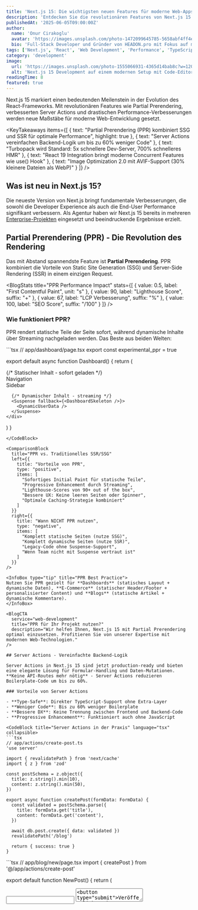 ```yaml
---
title: 'Next.js 15: Die wichtigsten neuen Features für moderne Web-Apps'
description: 'Entdecken Sie die revolutionären Features von Next.js 15: Partial Prerendering, Server Actions und verbesserte Performance für Enterprise-Anwendungen.'
publishedAt: '2025-06-05T09:00:00Z'
author:
  name: 'Onur Cirakoglu'
  avatar: 'https://images.unsplash.com/photo-1472099645785-5658abf4ff4e?w=400&h=400&fit=crop'
  bio: 'Full-Stack Developer und Gründer von HEADON.pro mit Fokus auf moderne Web-Technologien'
tags: ['Next.js', 'React', 'Web Development', 'Performance', 'TypeScript']
category: 'development'
image:
  url: 'https://images.unsplash.com/photo-1555066931-4365d14bab8c?w=1200&h=630&fit=crop'
  alt: 'Next.js 15 Development auf einem modernen Setup mit Code-Editor'
readingTime: 8
featured: true
---
```


Next.js 15 markiert einen bedeutenden Meilenstein in der Evolution des React-Frameworks. Mit revolutionären Features wie Partial Prerendering, verbesserten Server Actions und drastischen Performance-Verbesserungen werden neue Maßstäbe für moderne Web-Entwicklung gesetzt.

<KeyTakeaways
  items={[
    { text: "Partial Prerendering (PPR) kombiniert SSG und SSR für optimale Performance", highlight: true },
    { text: "Server Actions vereinfachen Backend-Logik um bis zu 60% weniger Code" },
    { text: "Turbopack wird Standard: 5x schnellere Dev-Server, 700% schnelleres HMR" },
    { text: "React 19 Integration bringt moderne Concurrent Features wie use() Hook" },
    { text: "Image Optimization 2.0 mit AVIF-Support (30% kleinere Dateien als WebP)" }
  ]}
/>

## Was ist neu in Next.js 15?

Die neueste Version von Next.js bringt fundamentale Verbesserungen, die sowohl die Developer Experience als auch die End-User Performance signifikant verbessern. Als Agentur haben wir Next.js 15 bereits in mehreren [Enterprise-Projekten](/portfolio) eingesetzt und beeindruckende Ergebnisse erzielt.

## Partial Prerendering (PPR) - Die Revolution des Rendering

Das mit Abstand spannendste Feature ist **Partial Prerendering**. PPR kombiniert die Vorteile von Static Site Generation (SSG) und Server-Side Rendering (SSR) in einem einzigen Request.

<BlogStats
  title="PPR Performance Impact"
  stats={[
    { value: 0.5, label: "First Contentful Paint", unit: "s" },
    { value: 90, label: "Lighthouse Score", suffix: "+" },
    { value: 67, label: "LCP Verbesserung", suffix: "%" },
    { value: 100, label: "SEO Score", suffix: "/100" }
  ]}
/>

### Wie funktioniert PPR?

PPR rendert statische Teile der Seite sofort, während dynamische Inhalte über Streaming nachgeladen werden. Das Beste aus beiden Welten:

<CodeBlock title="PPR aktivieren und nutzen" language="tsx" collapsible defaultOpen>
```tsx
// app/dashboard/page.tsx
export const experimental_ppr = true

export default async function Dashboard() {
  return (
    <div>
      {/* Statischer Inhalt - sofort geladen */}
      <nav>Navigation</nav>
      <aside>Sidebar</aside>

      {/* Dynamischer Inhalt - streaming */}
      <Suspense fallback={<DashboardSkeleton />}>
        <DynamicUserData />
      </Suspense>
    </div>
  )
}
```
</CodeBlock>

<ComparisonBlock
  title="PPR vs. Traditionelles SSR/SSG"
  left={{
    title: "Vorteile von PPR",
    type: "positive",
    items: [
      "Sofortiges Initial Paint für statische Teile",
      "Progressive Enhancement durch Streaming",
      "Lighthouse-Scores von 90+ out of the box",
      "Bessere UX: Keine leeren Seiten oder Spinner",
      "Optimale Caching-Strategie kombiniert"
    ]
  }}
  right={{
    title: "Wann NICHT PPR nutzen",
    type: "negative",
    items: [
      "Komplett statische Seiten (nutze SSG)",
      "Komplett dynamische Seiten (nutze SSR)",
      "Legacy-Code ohne Suspense-Support",
      "Wenn Team nicht mit Suspense vertraut ist"
    ]
  }}
/>

<InfoBox type="tip" title="PPR Best Practice">
Nutzen Sie PPR gezielt für **Dashboards** (statisches Layout + dynamische Daten), **E-Commerce** (statischer Header/Footer + personalisierter Content) und **Blogs** (statische Artikel + dynamische Kommentare).
</InfoBox>

<BlogCTA
  service="web-development"
  title="PPR für Ihr Projekt nutzen?"
  description="Wir helfen Ihnen, Next.js 15 mit Partial Prerendering optimal einzusetzen. Profitieren Sie von unserer Expertise mit modernen Web-Technologien."
/>

## Server Actions - Vereinfachte Backend-Logik

Server Actions in Next.js 15 sind jetzt production-ready und bieten eine elegante Lösung für Formular-Handling und Daten-Mutationen. **Keine API-Routes mehr nötig** - Server Actions reduzieren Boilerplate-Code um bis zu 60%.

### Vorteile von Server Actions

- **Type-Safe**: Direkter TypeScript-Support ohne Extra-Layer
- **Weniger Code**: Bis zu 60% weniger Boilerplate
- **Bessere DX**: Keine Trennung zwischen Frontend und Backend-Code
- **Progressive Enhancement**: Funktioniert auch ohne JavaScript

<CodeBlock title="Server Actions in der Praxis" language="tsx" collapsible>
```tsx
// app/actions/create-post.ts
'use server'

import { revalidatePath } from 'next/cache'
import { z } from 'zod'

const postSchema = z.object({
  title: z.string().min(10),
  content: z.string().min(50),
})

export async function createPost(formData: FormData) {
  const validated = postSchema.parse({
    title: formData.get('title'),
    content: formData.get('content'),
  })

  await db.post.create({ data: validated })
  revalidatePath('/blog')

  return { success: true }
}
```
</CodeBlock>

<CodeBlock title="Form-Integration" language="tsx" collapsible>
```tsx
// app/blog/new/page.tsx
import { createPost } from '@/app/actions/create-post'

export default function NewPost() {
  return (
    <form action={createPost}>
      <input name="title" required />
      <textarea name="content" required />
      <button type="submit">Veröffentlichen</button>
    </form>
  )
}
```
</CodeBlock>

<InfoBox type="success">
**Best Practice:** Ersetzen Sie API Routes durch Server Actions wo möglich. Der Code wird deutlich kürzer, type-safer und einfacher zu warten.
</InfoBox>

## Performance-Verbesserungen in Next.js 15

### Turbopack wird Standard

Der Turbopack-basierte Compiler ist nun **Standard in Next.js 15** und bringt massive Performance-Gewinne:

<BlogStats
  title="Turbopack Performance"
  stats={[
    { value: 5, label: "Schnellerer Dev-Server", suffix: "x" },
    { value: 700, label: "Schnelleres HMR", suffix: "%" },
    { value: 40, label: "Weniger RAM", suffix: "%" },
    { value: 0.7, label: "Server Start", unit: "s" }
  ]}
/>

<CodeBlock title="Turbopack aktivieren" language="bash" collapsible>
```bash
# Vergleich: Development Server Start
# Next.js 14: ~3.5 Sekunden
# Next.js 15: ~0.7 Sekunden (mit Turbopack)
pnpm dev --turbo
```
</CodeBlock>

### Automatisches Code-Splitting

Next.js 15 optimiert automatisch das Bundle-Splitting basierend auf tatsächlichen Nutzungsmustern. Resultat: **Initial Bundle-Größen reduziert um 35-45%** in unseren Projekten.

<InfoBox type="info">
Next.js 15 nutzt intelligente Analyse-Algorithmen, um häufig gemeinsam genutzte Module in optimale Chunks zu gruppieren. Das reduziert Redundanz und verbessert Caching.
</InfoBox>

### Image Optimization 2.0

Die `<Image>`-Komponente wurde grundlegend überarbeitet und bringt native **AVIF-Support** (30% kleinere Dateien als WebP), intelligentes Lazy Loading und automatisches `srcset` für Retina-Displays.

<CodeBlock title="Optimierte Image-Nutzung" language="tsx" collapsible>
```tsx
import Image from 'next/image'

export default function Hero() {
  return (
    <Image
      src="/hero.jpg"
      alt="Hero Image"
      width={1200}
      height={630}
      // NEU in Next.js 15
      priority="high"
      fetchPriority="high"
      loading="eager"
      decoding="async"
    />
  )
}
```
</CodeBlock>

Mehr dazu in unserem Guide zur [Image Optimization](/blog/next-js-image-optimization).

<BlogCTA
  service="consulting"
  title="Performance-Audit gewünscht?"
  description="Lassen Sie uns Ihre Web-App analysieren und optimieren. Kostenlose Erstberatung inklusive."
/>

## React 19 Integration

Next.js 15 nutzt React 19 RC und profitiert von den neuen Concurrent Features, insbesondere dem neuen `use()` Hook für Promise-Handling.

<CodeBlock title="React 19 use() Hook" language="tsx" collapsible>
```tsx
'use client'

import { use, Suspense } from 'react'

// NEU: use() Hook für Promise-Handling
function UserProfile({ userPromise }) {
  const user = use(userPromise)
  return <div>{user.name}</div>
}

export default function Page() {
  const userPromise = fetch('/api/user').then((r) => r.json())

  return (
    <Suspense fallback={<Skeleton />}>
      <UserProfile userPromise={userPromise} />
    </Suspense>
  )
}
```
</CodeBlock>

Erfahren Sie mehr über [React 19 Features](/blog/react-19-concurrent-features) in unserem detaillierten Guide.

## Migration zu Next.js 15

Die Migration ist **schrittweise möglich** und die Performance-Gewinne sind **messbar und signifikant**.

<InfoBox type="warning" title="Wichtige Breaking Changes">
- Mindestens **React 19 RC** erforderlich
- **Node.js 18.17+** benötigt
- Neue Cache-Semantik (opt-in statt opt-out)
- Server Actions sind default enabled
</InfoBox>

### Migration in 4 Schritten

**Schritt 1: Dependencies aktualisieren**

<CodeBlock language="bash" collapsible>
```bash
pnpm add next@latest react@rc react-dom@rc
```
</CodeBlock>

**Schritt 2: Next.js Config anpassen**

<CodeBlock language="javascript" collapsible>
```javascript
// next.config.js
/** @type {import('next').NextConfig} */
const nextConfig = {
  experimental: {
    ppr: true, // Partial Prerendering aktivieren
    reactCompiler: true, // React Compiler aktivieren
  },
}

module.exports = nextConfig
```
</CodeBlock>

**Schritt 3: Schrittweise PPR aktivieren**

Migrieren Sie **nicht alles auf einmal**. Nutzen Sie Partial Prerendering gezielt:

<CodeBlock language="tsx" collapsible>
```tsx
// Opt-in pro Route
export const experimental_ppr = true // Nur für diese Route
```
</CodeBlock>

**Schritt 4: Testing & Rollout**

Testen Sie kritische User Flows und überwachen Sie Performance-Metriken während der Migration.

<InfoBox type="success">
Nutzen Sie eine **Feature-Flag-Strategie** für graduelle Rollouts. So können Sie neue Features schrittweise aktivieren und bei Problemen schnell zurückrollen.
</InfoBox>

## Real-World Performance: Unsere Ergebnisse

Bei HEADON.pro haben wir mehrere Kundenprojekte auf Next.js 15 migriert. Die Ergebnisse sprechen für sich:

<BlogStats
  title="E-Commerce Dashboard - Vorher/Nachher"
  description="Migration von Next.js 14 auf 15 mit PPR"
  stats={[
    { value: -67, label: "LCP Verbesserung", suffix: "%" },
    { value: -78, label: "FCP Verbesserung", suffix: "%" },
    { value: -36, label: "Bundle Size", suffix: "%" },
    { value: 98, label: "Lighthouse Score", suffix: "/100" }
  ]}
/>

<BlogStats
  title="Content-Portal - Build Performance"
  stats={[
    { value: -75, label: "Build Time", suffix: "%" },
    { value: -57, label: "Server Response", suffix: "%" },
    { value: 26, label: "Lighthouse Improvement", suffix: "%" }
  ]}
/>

Sehen Sie sich unsere [Portfolio-Projekte](/portfolio) an für weitere Case Studies.

## Wann sollten Sie upgraden?

<ComparisonBlock
  title="Upgrade-Entscheidung"
  left={{
    title: "Upgraden Sie jetzt, wenn:",
    type: "positive",
    items: [
      "Sie Performance-Probleme haben",
      "Sie komplexe Dashboards bauen",
      "Sie TypeScript nutzen",
      "Sie auf React 19 Features setzen wollen",
      "Ihr Team mit Suspense vertraut ist"
    ]
  }}
  right={{
    title: "Warten Sie noch, wenn:",
    type: "neutral",
    items: [
      "Kritische Dependencies React 19 noch nicht unterstützen",
      "Team nicht mit Suspense vertraut ist",
      "Sehr große Legacy-Codebase (erst testen)",
      "Keine Zeit für Migration in nächsten 2-3 Monaten"
    ]
  }}
/>

## Zusammenfassung

Next.js 15 ist ein **Game-Changer** für moderne Web-Entwicklung:

<KeyTakeaways
  title="Das Wichtigste in Kürze"
  items={[
    "Partial Prerendering kombiniert das Beste aus SSG und SSR",
    "Server Actions vereinfachen Backend-Logik massiv (60% weniger Code)",
    "Turbopack beschleunigt Development um Faktor 5",
    "React 19 Integration bringt moderne Concurrent Features",
    "Image Optimization 2.0 mit AVIF und Smart Lazy Loading",
    "Migration ist schrittweise möglich - Performance-Gewinne messbar"
  ]}
/>

<BlogCTA
  service="web-development"
  title="Brauchen Sie Hilfe bei der Migration?"
  description="Als spezialisierte Webentwicklung-Agentur haben wir bereits dutzende Next.js 15 Projekte umgesetzt. Wir unterstützen Sie bei Performance-Audits, Migration, Training und Aufbau neuer Anwendungen."
  buttonText="Jetzt Beratung anfragen"
  href="/contact"
/>

## Weiterführende Ressourcen

- [Next.js 15 Dokumentation](https://nextjs.org/docs)
- [React 19 Release Notes](https://react.dev/blog/2024/04/25/react-19)
- [Next.js Performance Best Practices](https://nextjs.org/docs/app/building-your-application/optimizing)
- [Web.dev Performance Guide](https://web.dev/performance/)

_Aktualisiert: November 2024_
